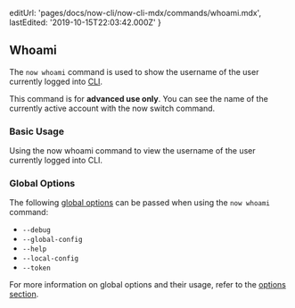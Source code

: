 
  editUrl: 'pages/docs/now-cli/now-cli-mdx/commands/whoami.mdx',
  lastEdited: '2019-10-15T22:03:42.000Z'
}

## Whoami

The `now whoami` command is used to show the username of the user currently logged into [<ProductShortName /> CLI](/download).

<Note type="warning">
  This command is for <b>advanced use only</b>. You can see the name of the
  currently active account with the <InlineCode>now switch</InlineCode> command.
</Note>

### Basic Usage

<Snippet dark text="now whoami" />
<Caption>Using the <InlineCode>now whoami</InlineCode> command to view the username of the user currently logged into <ProductShortName /> CLI.</Caption>

### Global Options

The following [global options](#options) can be passed when using the `now whoami` command:

- `--debug`
- `--global-config`
- `--help`
- `--local-config`
- `--token`

For more information on global options and their usage, refer to the [options section](#options).
